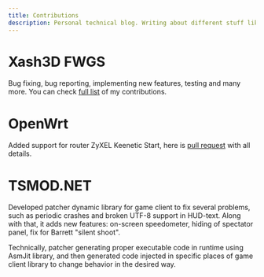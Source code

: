 ```yaml
---
title: Contributions
description: Personal technical blog. Writing about different stuff like programming, electronics, reverse-engineering.
---
```


# Xash3D FWGS
Bug fixing, bug reporting, implementing new features, testing and many more. You can check [full list](https://github.com/FWGS/xash3d-fwgs/commits?author=SNMetamorph) of my contributions.

# OpenWrt
Added support for router ZyXEL Keenetic Start, here is [pull request](https://github.com/openwrt/openwrt/pull/1740) with all details.

# TSMOD.NET
Developed patcher dynamic library for game client to fix several problems, such as periodic crashes and broken UTF-8 support in HUD-text. Along with that, it adds new features: on-screen speedometer, hiding of spectator panel, fix for Barrett "silent shoot". 

Technically, patcher generating proper executable code in runtime using AsmJit library, and then generated code injected in specific places of game client library to change behavior in the desired way.
